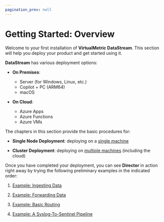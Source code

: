 ```yaml
---
pagination_prev: null
---
```


# Getting Started: Overview

Welcome to your first installation of **VirtualMetric DataStream**. This section will help you deploy your product and get started using it.

**DataStream** has various deployment options:

* **On Premises**:
  - Server (for Windows, Linux, etc.)
  - Copilot + PC (ARM64)
  - macOS

* **On Cloud**:
  - Azure Apps
  - Azure Functions
  - Azure VMs

The chapters in this section provide the basic procedures for:

* **Single Node Deployment**: deploying on a [single machine](/docs/getting-started/single-node-deployment.mdx)

* **Cluster Deployment**: deploying on [multiple machines](/docs/getting-started/cluster-deployment.mdx) (including the cloud)

Once you have completed your deployment, you can see **Director** in action right away by trying the following preliminary examples in the indicated order:

1. [Example: Ingesting Data](/docs/getting-started/example-device.mdx)

2. [Example: Forwarding Data](/docs/getting-started/example-target.mdx)

3. [Example: Basic Routing](/docs/getting-started/example-route.mdx)

4. [Example: A Syslog-To-Sentinel Pipeline](/docs/getting-started/example-pipeline.mdx)
